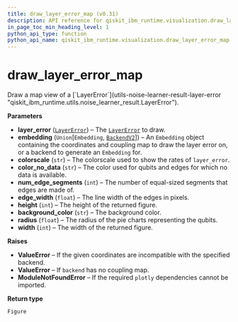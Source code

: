 ```yaml
---
title: draw_layer_error_map (v0.31)
description: API reference for qiskit_ibm_runtime.visualization.draw_layer_error_map in qiskit-ibm-runtime v0.31
in_page_toc_min_heading_level: 1
python_api_type: function
python_api_name: qiskit_ibm_runtime.visualization.draw_layer_error_map
---
```


<span id="draw-layer-error-map" />

# draw\_layer\_error\_map

<Function id="qiskit_ibm_runtime.visualization.draw_layer_error_map" isDedicatedPage={true} github="https://github.com/Qiskit/qiskit-ibm-runtime/tree/stable/0.31/qiskit_ibm_runtime/visualization/draw_layer_error_map.py#L29-L251" signature="draw_layer_error_map(layer_error, embedding, colorscale='Bluered', color_no_data='lightgray', num_edge_segments=16, edge_width=4, height=500, background_color='white', radius=0.25, width=800)">
  Draw a map view of a [`LayerError`](utils-noise-learner-result-layer-error "qiskit_ibm_runtime.utils.noise_learner_result.LayerError").

  **Parameters**

  *   **layer\_error** ([`LayerError`](utils-noise-learner-result-layer-error "qiskit_ibm_runtime.utils.noise_learner_result.LayerError")) – The [`LayerError`](utils-noise-learner-result-layer-error "qiskit_ibm_runtime.utils.noise_learner_result.LayerError") to draw.
  *   **embedding** (`Union`\[`Embedding`, [`BackendV2`](/api/qiskit/qiskit.providers.BackendV2 "(in Qiskit v1.2)")]) – An `Embedding` object containing the coordinates and coupling map to draw the layer error on, or a backend to generate an `Embedding` for.
  *   **colorscale** (`str`) – The colorscale used to show the rates of `layer_error`.
  *   **color\_no\_data** (`str`) – The color used for qubits and edges for which no data is available.
  *   **num\_edge\_segments** (`int`) – The number of equal-sized segments that edges are made of.
  *   **edge\_width** (`float`) – The line width of the edges in pixels.
  *   **height** (`int`) – The height of the returned figure.
  *   **background\_color** (`str`) – The background color.
  *   **radius** (`float`) – The radius of the pie charts representing the qubits.
  *   **width** (`int`) – The width of the returned figure.

  **Raises**

  *   **ValueError** – If the given coordinates are incompatible with the specified backend.
  *   **ValueError** – If `backend` has no coupling map.
  *   **ModuleNotFoundError** – If the required `plotly` dependencies cannot be imported.

  **Return type**

  `Figure`
</Function>

